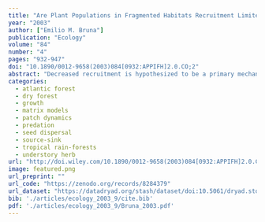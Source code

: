 ```yaml
---
title: "Are Plant Populations in Fragmented Habitats Recruitment Limited? Tests with an Amazonian Herb"
year: "2003"
author: ["Emilio M. Bruna"]
publication: "Ecology"
volume: "84"
number: "4"
pages: "932-947"
doi: "10.1890/0012-9658(2003)084[0932:APPIFH]2.0.CO;2"
abstract: "Decreased recruitment is hypothesized to be a primary mechanism driving the local extinctions of plant species from fragmented landscapes. A critical but untested assumption of this claim is that reductions in fecundity by individual plants actually result in demographic vulnerability at the population level. I tested this ‘‘recruitment limitation hypothesis’’ using three years of census data from 13 populations of the Amazonian understory herb Heliconia acuminata, which I integrated with empirical estimates of seedling establishment into matrix demographic models. I asked: (1) How much recruitment is necessary for ␭ Ͼ 1? (2) What are the projected values of ␭ for H. acuminata populations in fragments and continuous forest, given empirical estimates of seedling emergence? (3) What are the actual values of ␭ for populations in fragments and continuous forest, and why might projected and estimated values of ␭ differ? (4) What other demographic stages contribute to ␭, and how are these affected by fragmentation? Simulation models suggest that extreme reductions in recruitment are necessary for population declines, and empirical estimates of seedling establishment were frequently below these thresholds. As a result, Heliconia acuminata populations in fragments are projected to shrink at a rate of 1–1.5% per year, while those in continuous forest are projected to grow 2.3–4% per year. Annual censuses, however, indicated populations in both continuous forest and fragments grew at rates well in excess of those projected by matrix models. This discrepancy is due to higherthan-predicted seedling numbers. While elasticity analyses indicated transitions related to growth and survivorship actually made the greatest proportional contribution to ␭, these results suggest that dispersal into fragments is common and helping populations overcome the negative demographic consequences of reduced seedling establishment. Additional demographic studies of plant populations in fragmented areas are urgently needed to identify other potential mechanisms responsible for population declines. Particular attention should be paid to appraising the effect of fragmentation on plant growth and survivorship, as altering these life-history stages may have the most serious consequences for population growth rates."
categories: 
  - atlantic forest
  - dry forest
  - growth
  - matrix models
  - patch dynamics
  - predation
  - seed dispersal
  - source-sink
  - tropical rain-forests
  - understory herb
url: "http://doi.wiley.com/10.1890/0012-9658(2003)084[0932:APPIFH]2.0.CO;2"
image: featured.png
url_preprint: ""
url_code: "https://zenodo.org/records/8284379"
url_dataset: "https://datadryad.org/stash/dataset/doi:10.5061/dryad.stqjq2c8d"
bib: './articles/ecology_2003_9/cite.bib'
pdf: './articles/ecology_2003_9/Bruna_2003.pdf'
---
```

